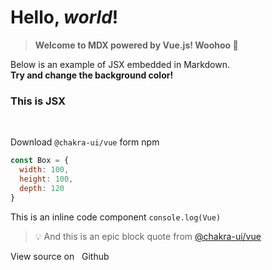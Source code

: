 
# Hello, *world*!

> **Welcome to MDX powered by Vue.js! Woohoo 🚀**

Below is an example of JSX embedded in Markdown. <br /> **Try and change
the background color!**
<br />

<div style={{ padding: '20px', backgroundColor: 'tomato' }}>
  <h3>This is JSX</h3>
</div>

<br />

Download `@chakra-ui/vue` form npm

```js live=true
const Box = {
  width: 100,
  height: 100,
  depth: 120
}
```

This is an inline code component `console.log(Vue)`

> 💡 And this is an epic block quote from [@chakra-ui/vue](https://github.com/chakra-ui/chakra-ui-vue)

<CFlex justifyContent="center">View source on &nbsp;<CLink href="https://github.com/codebender828/mdx-vue-demo" target="_blank"> Github</CLink></CFlex>
